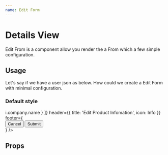 ```yaml
---
name: Edit Form
---
```



# Details View

Edit From is a component allow you render the a From which a few simple configuration.

## Usage

Let's say if we have a user json as below. How could we create a Edit Form with minimal configuration.

<ReactJson src={user} />

### Default style

<Playground>
  <EditForm
    data={user}
    fields={[
      'name',
      'username',
      'email',
      'phone',
      'website',
      { name: 'company', accessor: i => i.company.name }
    ]}
    header={{ title: 'Edit Product Infomation', icon: Info }}
    footer={
      <div style={{ textAlign: 'right' }}>
        <Button variant="contained" color="default" style={{ marginRight: 10 }}>
          Cancel
        </Button>
        <Button variant="contained" color="primary">
          Submit
        </Button>
      </div>
    }
  />
</Playground>

## Props

<Props of={EditForm} />
